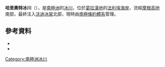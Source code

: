 {{coord|69|0|S|66|20|W|source:GNIS|display=title}}

'''哈里奧特冰川'''（{{lang-en|Hariot Glacier}}），是[[南極洲|南極洲]]的[[冰川|冰川]]，位於[[葛拉漢地|葛拉漢地]]的[[法利埃海岸|法利埃海岸]]，流經[[摩根高地|摩根高地]]南部，最終注入[[沃迪冰架|沃迪冰架]]北部，現時由[[南極條約體系|南極條約體系]]管理。

==參考資料==
*{{cite gnis | type = antarid | id = 6382| name = Hariot Glacier | accessdate = 2012-05-23}}
*{{usgs-gazetteer|id=6382}}

{{DEFAULTSORT:Hariot Glacier}}
[[Category:南極洲冰川|Category:南極洲冰川]]


{{FallièresCoast-geo-stub}}